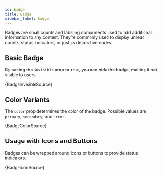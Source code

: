 ```yaml
---
id: badge
title: Badge
sidebar_label: Badge
---
```


Badges are small counts and labeling components used to add additional information to any content. They're commonly used to display unread counts, status indicators, or just as decorative nodes.

## Basic Badge

By setting the `invisible` prop to `true`, you can hide the badge, making it not visible to users.


<CodeSample>
    <BadgeInvisibleDemo />
</CodeSample>

<CodeBlock language="tsx">{BadgeInvisibleSource}</CodeBlock>

## Color Variants

The `color` prop determines the color of the badge. Possible values are `primary`, `secondary`, and `error`.



<CodeSample>
    <BadgeColorDemo />
</CodeSample>

<CodeBlock language="tsx">{BadgeColorSource}</CodeBlock>

## Usage with Icons and Buttons

Badges can be wrapped around icons or buttons to provide status indicators.


<CodeSample>
    <BadgeIconDemo />
</CodeSample>

<CodeBlock language="tsx">{BadgeIconSource}</CodeBlock>
